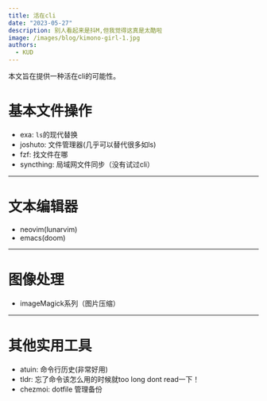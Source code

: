 ```yaml
---
title: 活在cli
date: "2023-05-27"
description: 别人看起来是抖M,但我觉得这真是太酷啦
image: /images/blog/kimono-girl-1.jpg
authors:
  - KUD
---
```


本文旨在提供一种活在cli的可能性。

# 基本文件操作

- exa: `ls`的现代替换
- joshuto: 文件管理器(几乎可以替代很多如ls)
- fzf: 找文件在哪
- syncthing: 局域网文件同步（没有试过cli）

---

# 文本编辑器

- neovim(lunarvim)
- emacs(doom)

---

# 图像处理

- imageMagick系列（图片压缩）

---

# 其他实用工具

- atuin: 命令行历史(非常好用)
- tldr: 忘了命令该怎么用的时候就too long dont read一下！
- chezmoi: dotfile 管理备份
